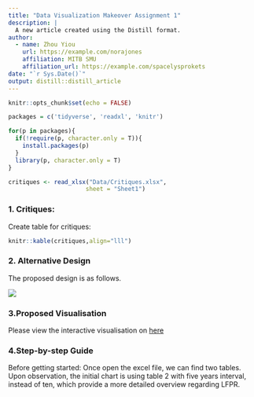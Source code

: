 ```yaml
---
title: "Data Visualization Makeover Assignment 1"
description: |
  A new article created using the Distill format.
author:
  - name: Zhou Yiou 
    url: https://example.com/norajones
    affiliation: MITB SMU
    affiliation_url: https://example.com/spacelysprokets
date: "`r Sys.Date()`"
output: distill::distill_article
---
```


```r
knitr::opts_chunk$set(echo = FALSE)
```

```r
packages = c('tidyverse', 'readxl', 'knitr')

for(p in packages){
  if(!require(p, character.only = T)){
    install.packages(p)
  }
  library(p, character.only = T)
}
```

```r
critiques <- read_xlsx("Data/Critiques.xlsx",
                      sheet = "Sheet1")
```
### 1. Critiques:  
Create table for critiques:

```r
knitr::kable(critiques,align="lll")
```

### 2. Alternative Design

The proposed design is as follows.

![](images/draft1.png)

### 3.Proposed Visualisation

Please view the interactive visualisation on [here]()

### 4.Step-by-step Guide

Before getting started:
Once open the excel file, we can find two tables. Upon observation, the initial chart is using table 2 with five years interval, instead of ten, which provide a more detailed overview regarding LFPR. 

